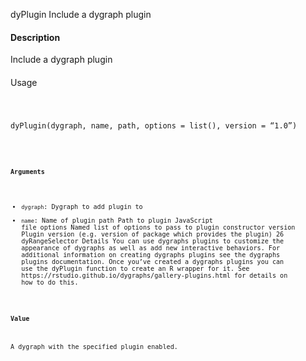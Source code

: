 dyPlugin Include a dygraph plugin

#### Description

Include a dygraph plugin

####
Usage
<pre><code>

dyPlugin(dygraph, name, path, options = list(), version = "1.0")

<code><pre>
#### Arguments

* ``dygraph``: Dygraph to add plugin to
* ``name``: Name of plugin
path Path to plugin JavaScript file
options Named list of options to pass to plugin constructor
version Plugin version (e.g. version of package which provides the plugin)
26 dyRangeSelector
Details
You can use dygraphs plugins to customize the appearance of dygraphs as well as add new interactive
behaviors. For additional information on creating dygraphs plugins see the dygraphs plugins
documentation. Once you’ve created a dygraphs plugins you can use the dyPlugin function to create
an R wrapper for it. See https://rstudio.github.io/dygraphs/gallery-plugins.html for details on how
to do this.

#### Value

A dygraph with the specified plugin enabled.
